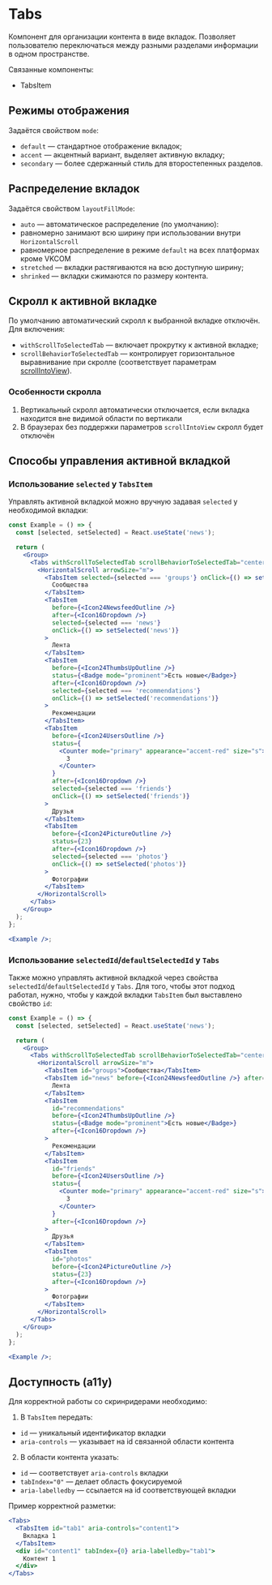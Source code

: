 <Overview>

# Tabs

Компонент для организации контента в виде вкладок. Позволяет пользователю переключаться между разными разделами информации в одном пространстве.

Связанные компоненты:

- TabsItem

</Overview>

## Режимы отображения

Задаётся свойством `mode`:

- `default` — стандартное отображение вкладок;
- `accent` — акцентный вариант, выделяет активную вкладку;
- `secondary` — более сдержанный стиль для второстепенных разделов.

## Распределение вкладок

Задаётся свойством `layoutFillMode`:

- `auto` — автоматическое распределение (по умолчанию):
- равномерно занимают всю ширину при использовании внутри `HorizontalScroll`
- равномерное распределение в режиме `default` на всех платформах кроме VKCOM
- `stretched` — вкладки растягиваются на всю доступную ширину;
- `shrinked` — вкладки сжимаются по размеру контента.

## Скролл к активной вкладке

По умолчанию автоматический скролл к выбранной вкладке отключён. Для включения:

- `withScrollToSelectedTab` — включает прокрутку к активной вкладке;
- `scrollBehaviorToSelectedTab` — контролирует горизонтальное выравнивание при скролле (соответствует параметрам [scrollIntoView](https://developer.mozilla.org/en-US/docs/Web/API/Element/scrollIntoView)).

### Особенности скролла

1. Вертикальный скролл автоматически отключается, если вкладка находится вне видимой области по вертикали
2. В браузерах без поддержки параметров `scrollIntoView` скролл будет отключён

## Способы управления активной вкладкой

### Использование `selected` у `TabsItem`

Управлять активной вкладкой можно вручную задавая `selected` у необходимой вкладки:

```jsx
const Example = () => {
  const [selected, setSelected] = React.useState('news');

  return (
    <Group>
      <Tabs withScrollToSelectedTab scrollBehaviorToSelectedTab="center">
        <HorizontalScroll arrowSize="m">
          <TabsItem selected={selected === 'groups'} onClick={() => setSelected('groups')}>
            Сообщества
          </TabsItem>
          <TabsItem
            before={<Icon24NewsfeedOutline />}
            after={<Icon16Dropdown />}
            selected={selected === 'news'}
            onClick={() => setSelected('news')}
          >
            Лента
          </TabsItem>
          <TabsItem
            before={<Icon24ThumbsUpOutline />}
            status={<Badge mode="prominent">Есть новые</Badge>}
            after={<Icon16Dropdown />}
            selected={selected === 'recommendations'}
            onClick={() => setSelected('recommendations')}
          >
            Рекомендации
          </TabsItem>
          <TabsItem
            before={<Icon24UsersOutline />}
            status={
              <Counter mode="primary" appearance="accent-red" size="s">
                3
              </Counter>
            }
            after={<Icon16Dropdown />}
            selected={selected === 'friends'}
            onClick={() => setSelected('friends')}
          >
            Друзья
          </TabsItem>
          <TabsItem
            before={<Icon24PictureOutline />}
            status={23}
            after={<Icon16Dropdown />}
            selected={selected === 'photos'}
            onClick={() => setSelected('photos')}
          >
            Фотографии
          </TabsItem>
        </HorizontalScroll>
      </Tabs>
    </Group>
  );
};

<Example />;
```

### Использование `selectedId`/`defaultSelectedId` у `Tabs`

Также можно управлять активной вкладкой через свойства `selectedId`/`defaultSelectedId` у `Tabs`. Для того, чтобы этот подход работал,
нужно, чтобы у каждой вкладки `TabsItem` был выставлено свойство `id`:

```jsx
const Example = () => {
  const [selected, setSelected] = React.useState('news');

  return (
    <Group>
      <Tabs withScrollToSelectedTab scrollBehaviorToSelectedTab="center">
        <HorizontalScroll arrowSize="m">
          <TabsItem id="groups">Сообщества</TabsItem>
          <TabsItem id="news" before={<Icon24NewsfeedOutline />} after={<Icon16Dropdown />}>
            Лента
          </TabsItem>
          <TabsItem
            id="recommendations"
            before={<Icon24ThumbsUpOutline />}
            status={<Badge mode="prominent">Есть новые</Badge>}
            after={<Icon16Dropdown />}
          >
            Рекомендации
          </TabsItem>
          <TabsItem
            id="friends"
            before={<Icon24UsersOutline />}
            status={
              <Counter mode="primary" appearance="accent-red" size="s">
                3
              </Counter>
            }
            after={<Icon16Dropdown />}
          >
            Друзья
          </TabsItem>
          <TabsItem
            id="photos"
            before={<Icon24PictureOutline />}
            status={23}
            after={<Icon16Dropdown />}
          >
            Фотографии
          </TabsItem>
        </HorizontalScroll>
      </Tabs>
    </Group>
  );
};

<Example />;
```

## Доступность (a11y)

Для корректной работы со скринридерами необходимо:

1. В `TabsItem` передать:

- `id` — уникальный идентификатор вкладки
- `aria-controls` — указывает на id связанной области контента

2. В области контента указать:

- `id` — соответствует `aria-controls` вкладки
- `tabIndex="0"` — делает область фокусируемой
- `aria-labelledby` — ссылается на id соответствующей вкладки

Пример корректной разметки:

```jsx static
<Tabs>
  <TabsItem id="tab1" aria-controls="content1">
    Вкладка 1
  </TabsItem>
  <div id="content1" tabIndex={0} aria-labelledby="tab1">
    Контент 1
  </div>
</Tabs>
```
